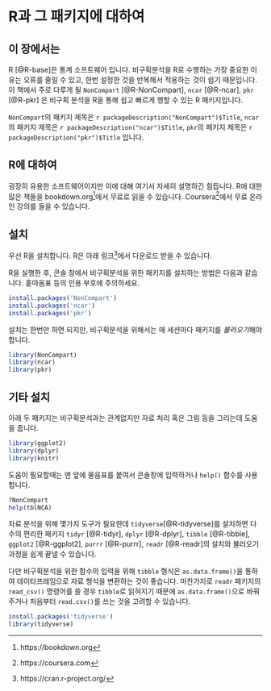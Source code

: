 # R과 그 패키지에 대하여 {#R-and-packages}

## 이 장에서는 {#summary-r-packages}

R [@R-base]은 통계 소프트웨어 입니다. 
비구획분석을 R로 수행하는 가장 중요한 이유는 오류를 줄일 수 있고, 한번 설정한 것을 반복해서 적용하는 것이 쉽기 때문입니다.
이 책에서 주로 다루게 될 `NonCompart` [@R-NonCompart],  `ncar` [@R-ncar], `pkr` [@R-pkr] 은 비구획 분석을 R을 통해 쉽고 빠르게 행할 수 있는 R 패키지입니다.

`NonCompart`의 패키지 제목은 `r packageDescription("NonCompart")$Title`, 
`ncar`의 패키지 제목은 `r packageDescription("ncar")$Title`,
`pkr`의 패키지 제목은 `r packageDescription("pkr")$Title` 입니다.

## R에 대하여 {#basic}

굉장히 유용한 소프트웨어이지만 이에 대해 여기서 자세히 설명하긴 힘듭니다. 
R에 대한 많은 책들을 bookdown.org^[https://bookdown.org]에서 무료로 읽을 수 있습니다. 
Coursera^[https://coursera.com]에서 무료 온라인 강의를 들을 수 있습니다.

## 설치 {#install}

우선 R을 설치합니다. 
R은 아래 링크^[https://cran.r-project.org/]에서 다운로드 받을 수 있습니다. 

R을 실행한 후, 콘솔 창에서 비구획분석을 위한 패키지를 설치하는 방법은 다음과 같습니다. 
홑따옴표 등의 인용 부호에 주의하세요.

```r
install.packages('NonCompart')
install.packages('ncar')
install.packages('pkr')
```

설치는 한번만 하면 되지만, 비구획분석을 위해서는 매 세션마다 패키지를 *불러오기*해야 합니다.

```r
library(NonCompart)
library(ncar)
library(pkr)
```

## 기타 설치 {#otherinstall}

아래 두 패키지는 비구획분석과는 관계없지만 자료 처리 혹은 그림 등을 그리는데 도움을 줍니다. 

```r
library(ggplot2) 
library(dplyr) 
library(knitr) 
```

도움이 필요할때는 맨 앞에 물음표를 붙여서 콘솔창에 입력하거나 `help()` 함수를 사용합니다.

```r
?NonCompart
help(tblNCA)
```

자료 분석을 위해 몇가지 도구가 필요한데 `tidyverse`[@R-tidyverse]를 설치하면 다수의 편리한 패키지 `tidyr` [@R-tidyr], `dplyr` [@R-dplyr], `tibble` [@R-tibble], `ggplot2` [@R-ggplot2], `purrr` [@R-purrr], `readr` [@R-readr]의 설치와 불러오기 과정을 쉽게 끝낼 수 있습니다. 

다만 비구획분석을 위한 함수의 입력을 위해 `tibble` 형식은 `as.data.frame()`을 통하여 데이타프레임으로 자료 형식을 변환하는 것이 좋습니다.
마찬가지로 `readr` 패키지의 `read_csv()` 명령어를 쓸 경우 `tibble`로 읽혀지기 때문에 `as.data.frame()`으로 바꿔주거나 처음부터 `read.csv()`를 쓰는 것을 고려할 수 있습니다. 

```r
install.packages('tidyverse')
library(tidyverse)
```
